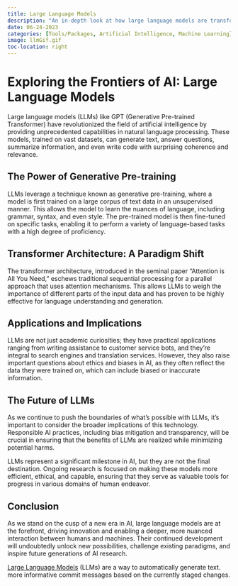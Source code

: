```yaml
---
title: Large Language Models
description: "An in-depth look at how large language models are transforming the landscape of artificial intelligence."
date: 06-24-2023
categories: [Tools/Packages, Artificial Intelligence, Machine Learning]
image: llmGif.gif
toc-location: right
---
```


# Exploring the Frontiers of AI: Large Language Models

Large language models (LLMs) like GPT (Generative Pre-trained Transformer) have revolutionized the field of artificial intelligence by providing unprecedented capabilities in natural language processing. These models, trained on vast datasets, can generate text, answer questions, summarize information, and even write code with surprising coherence and relevance.

## The Power of Generative Pre-training

LLMs leverage a technique known as generative pre-training, where a model is first trained on a large corpus of text data in an unsupervised manner. This allows the model to learn the nuances of language, including grammar, syntax, and even style. The pre-trained model is then fine-tuned on specific tasks, enabling it to perform a variety of language-based tasks with a high degree of proficiency.

## Transformer Architecture: A Paradigm Shift

The transformer architecture, introduced in the seminal paper "Attention is All You Need," eschews traditional sequential processing for a parallel approach that uses attention mechanisms. This allows LLMs to weigh the importance of different parts of the input data and has proven to be highly effective for language understanding and generation.

## Applications and Implications

LLMs are not just academic curiosities; they have practical applications ranging from writing assistance to customer service bots, and they're integral to search engines and translation services. However, they also raise important questions about ethics and biases in AI, as they often reflect the data they were trained on, which can include biased or inaccurate information.

## The Future of LLMs

As we continue to push the boundaries of what's possible with LLMs, it's important to consider the broader implications of this technology. Responsible AI practices, including bias mitigation and transparency, will be crucial in ensuring that the benefits of LLMs are realized while minimizing potential harms.

LLMs represent a significant milestone in AI, but they are not the final destination. Ongoing research is focused on making these models more efficient, ethical, and capable, ensuring that they serve as valuable tools for progress in various domains of human endeavor.


## Conclusion

As we stand on the cusp of a new era in AI, large language models are at the forefront, driving innovation and enabling a deeper, more nuanced interaction between humans and machines. Their continued development will undoubtedly unlock new possibilities, challenge existing paradigms, and inspire future generations of AI research.


[Large Language Models](https://en.wikipedia.org/wiki/Large_language_model#:~:text=A%20large%20language%20model%20(LLM)%20is%20a%20type%20of%20language%20model%20notable%20for%20its%20ability%20to%20achieve%20general%2Dpurpose%20language%20understanding%20and%20generation.) (LLMs) are a way to automatically generate text. more informative commit messages based on the currently staged changes.

```{=html}
<script>
const tooltipTriggerList = document.querySelectorAll('[data-bs-toggle="tooltip"]')
const tooltipList = [...tooltipTriggerList].map(tooltipTriggerEl => new bootstrap.Tooltip(tooltipTriggerEl))
</script>
<style>
div#quarto-sidebar-glass { display: none !important; }
ul.navbar-nav.navbar-nav-scroll { -webkit-flex-direction: row !important; }
/* #quarto-sidebar { padding: 5px; }
#quarto-sidebar > * { padding: 5px; }
div.sidebar-menu-container > * { padding: 5px 5px 5px 5px; }
#quarto-margin-sidebar { padding: 40px; } */
</style>
```